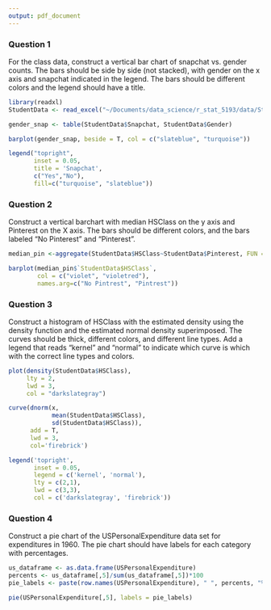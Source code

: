 ```yaml
---
output: pdf_document
---
```

\begin{center}

R Homework 10

Fisher Ankney 

November 15th, 2018 

Statistics 5193 

\end{center}


### Question 1 

For the class data, construct a vertical bar chart of snapchat vs. gender counts. The bars should be side by side (not stacked), with gender on the x axis and snapchat indicated in the legend. The bars should be different colors and the legend should have a title. 

\hfill

```r
library(readxl)
StudentData <- read_excel("~/Documents/data_science/r_stat_5193/data/StudentData.xlsx")

gender_snap <- table(StudentData$Snapchat, StudentData$Gender)

barplot(gender_snap, beside = T, col = c("slateblue", "turquoise"))

legend("topright", 
       inset = 0.05,
       title = 'Snapchat',
       c("Yes","No"),	
       fill=c("turquoise", "slateblue"))	
```

\pagebreak


### Question 2 

Construct a vertical barchart with median HSClass on the y axis and Pinterest on the X axis. The bars should be different colors, and the bars labeled “No Pinterest” and “Pinterest”.

\hfill
```r
median_pin <-aggregate(StudentData$HSClass~StudentData$Pinterest, FUN = median)

barplot(median_pin$`StudentData$HSClass`,
        col = c("violet", "violetred"),
        names.arg=c("No Pintrest", "Pintrest"))
```


\pagebreak

### Question 3

Construct a histogram of HSClass with the estimated density using the density function and the estimated normal density superimposed. The curves should be thick, different colors, and different line types. Add a legend that reads “kernel” and “normal” to indicate which curve is which with the correct line types and colors. 

\hfill

```r
plot(density(StudentData$HSClass),
     lty = 2,
     lwd = 3,
     col = "darkslategray")

curve(dnorm(x,
            mean(StudentData$HSClass),
            sd(StudentData$HSClass)),
      add = T,
      lwd = 3,
      col='firebrick')

legend('topright',
       inset = 0.05,
       legend = c('kernel', 'normal'),
       lty = c(2,1),
       lwd = c(3,3),
       col = c('darkslategray', 'firebrick'))
```


\pagebreak

### Question 4

Construct a pie chart of the USPersonalExpenditure data set for expenditures in 1960. The pie chart should have labels for each category with percentages. 

\hfill

```r
us_dataframe <- as.data.frame(USPersonalExpenditure)
percents <- us_dataframe[,5]/sum(us_dataframe[,5])*100
pie_labels <- paste(row.names(USPersonalExpenditure), " ", percents, "%", sep="")

pie(USPersonalExpenditure[,5], labels = pie_labels)
```
